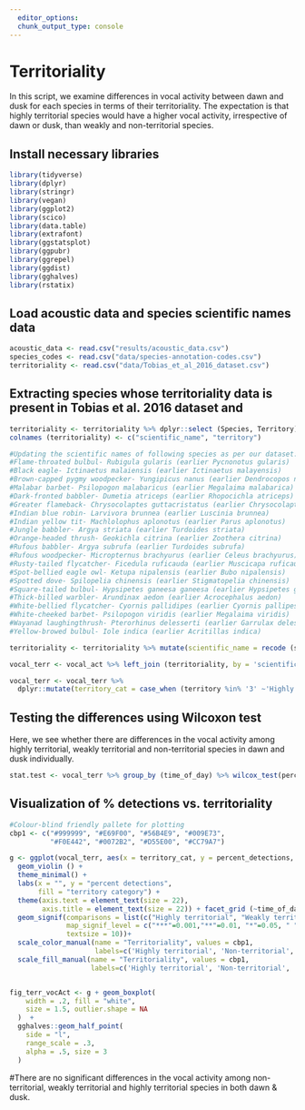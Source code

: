 ```yaml
---
  editor_options: 
  chunk_output_type: console
---
```

  
  
# Territoriality
  
In this script, we examine differences in vocal activity between dawn and dusk for each species in terms of their territoriality. The expectation is that highly territorial species would have a higher vocal activity, irrespective of dawn or dusk, than weakly and non-territorial species.

## Install necessary libraries

```r
library(tidyverse)
library(dplyr)
library(stringr)
library(vegan)
library(ggplot2)
library(scico)
library(data.table)
library(extrafont)
library(ggstatsplot)
library(ggpubr)
library(ggrepel)
library(ggdist)
library(gghalves)     
library(rstatix)
```

## Load acoustic data and species scientific names data
```r
acoustic_data <- read.csv("results/acoustic_data.csv")
species_codes <- read.csv("data/species-annotation-codes.csv")
territoriality <- read.csv("data/Tobias_et_al_2016_dataset.csv")
```

## Extracting species whose territoriality data is present in Tobias et al. 2016 dataset and 
```r
territoriality <- territoriality %>% dplyr::select (Species, Territory)
colnames (territoriality) <- c("scientific_name", "territory")

#Updating the scientific names of following species as per our dataset:
#Flame-throated bulbul- Rubigula gularis (earlier Pycnonotus gularis)
#Black eagle- Ictinaetus malaiensis (earlier Ictinaetus malayensis)
#Brown-capped pygmy woodpecker- Yungipicus nanus (earlier Dendrocopos nanus)
#Malabar barbet- Psilopogon malabaricus (earlier Megalaima malabarica)
#Dark-fronted babbler- Dumetia atriceps (earlier Rhopocichla atriceps)
#Greater flameback- Chrysocolaptes guttacristatus (earlier Chrysocolaptes lucidus)
#Indian blue robin- Larvivora brunnea (earlier Luscinia brunnea)
#Indian yellow tit- Machlolophus aplonotus (earlier Parus aplonotus)
#Jungle babbler- Argya striata (earlier Turdoides striata)
#Orange-headed thrush- Geokichla citrina (earlier Zoothera citrina)
#Rufous babbler- Argya subrufa (earlier Turdoides subrufa)
#Rufous woodpecker- Micropternus brachyurus (earlier Celeus brachyurus)
#Rusty-tailed flycatcher- Ficedula ruficauda (earlier Muscicapa ruficauda
#Spot-bellied eagle owl- Ketupa nipalensis (earlier Bubo nipalensis)
#Spotted dove- Spilopelia chinensis (earlier Stigmatopelia chinensis)
#Square-tailed bulbul- Hypsipetes ganeesa ganeesa (earlier Hypsipetes ganeesa)
#Thick-billed warbler- Arundinax aedon (earlier Acrocephalus aedon)
#White-bellied flycatcher- Cyornis pallidipes (earlier Cyornis pallipes)
#White-cheeked barbet- Psilopogon viridis (earlier Megalaima viridis)
#Wayanad laughingthrush- Pterorhinus delesserti (earlier Garrulax delesserti)
#Yellow-browed bulbul- Iole indica (earlier Acritillas indica)

territoriality <- territoriality %>% mutate(scientific_name = recode (scientific_name, 'Pycnonotus gularis' = 'Rubigula gularis', 'Ictinaetus malayensis' = 'Ictinaetus malaiensis', 'Dendrocopos nanus' = 'Yungipicus nanus', 'Megalaima malabarica' = 'Psilopogon malabaricus', 'Rhopocichla atriceps' = 'Dumetia atriceps', 'Chrysocolaptes lucidus' = 'Chrysocolaptes guttacristatus', 'Luscinia brunnea' = 'Larvivora brunnea', 'Parus aplonotus' = 'Machlolophus aplonotus', 'Turdoides striata' = 'Argya striata', 'Zoothera citrina' = 'Geokichla citrina', 'Turdoides subrufa' = 'Argya subrufa', 'Celeus brachyurus' = 'Micropternus brachyurus', 'Muscicapa ruficauda' = 'Ficedula ruficauda', 'Bubo nipalensis' = 'Ketupa nipalensis', 'Stigmatopelia chinensis' = 'Spilopelia chinensis', 'Hypsipetes ganeesa' = 'Hypsipetes ganeesa ganeesa', 'Acrocephalus aedon' = 'Arundinax aedon', 'Cyornis pallipes' = 'Cyornis pallidipes', 'Megalaima viridis' = 'Psilopogon viridis', 'Garrulax delesserti' = 'Pterorhinus delesserti', 'Acritillas indica' = 'Iole indica' ))

vocal_terr <- vocal_act %>% left_join (territoriality, by = 'scientific_name')

vocal_terr <- vocal_terr %>%
  dplyr::mutate(territory_cat = case_when (territory %in% '3' ~'Highly territorial', territory %in% '2' ~ 'Weakly territorial', territory %in% '1' ~'Non-territorial'))
```

## Testing the differences using Wilcoxon test

Here, we see whether there are differences in the vocal activity among highly territorial, weakly territorial and non-territorial species in dawn and dusk individually. 

```r
stat.test <- vocal_terr %>% group_by (time_of_day) %>% wilcox_test(percent_detections ~ territory_cat)
```


## Visualization of % detections vs. territoriality

```r
#Colour-blind friendly pallete for plotting
cbp1 <- c("#999999", "#E69F00", "#56B4E9", "#009E73",
          "#F0E442", "#0072B2", "#D55E00", "#CC79A7")

g <- ggplot(vocal_terr, aes(x = territory_cat, y = percent_detections, fill = territory_cat)) + 
  geom_violin () +
  theme_minimal() +
  labs(x = "", y = "percent detections",
       fill = "territory category") +
  theme(axis.text = element_text(size = 22),
        axis.title = element_text(size = 22)) + facet_grid (~time_of_day) + 
  geom_signif(comparisons = list(c("Highly territorial", "Weakly territorial"), c("Weakly territorial", "Non-territorial"),  c("Non-territorial", "Highly territorial"), 
              map_signif_level = c("***"=0.001,"**"=0.01, "*"=0.05, " "=2),
              textsize = 10))+
  scale_color_manual(name = "Territoriality", values = cbp1,
                     labels=c('Highly territorial', 'Non-territorial', 'Weakly territorial'))+
  scale_fill_manual(name = "Territoriality", values = cbp1, 
                    labels=c('Highly territorial', 'Non-territorial', 'Weakly territorial'))


fig_terr_vocAct <- g + geom_boxplot(
    width = .2, fill = "white",
    size = 1.5, outlier.shape = NA
  )  +
  gghalves::geom_half_point(
    side = "l", 
    range_scale = .3, 
    alpha = .5, size = 3
  )
```

#There are no significant differences in the vocal activity among non-territorial, weakly territorial and highly territorial species in both dawn & dusk. 
